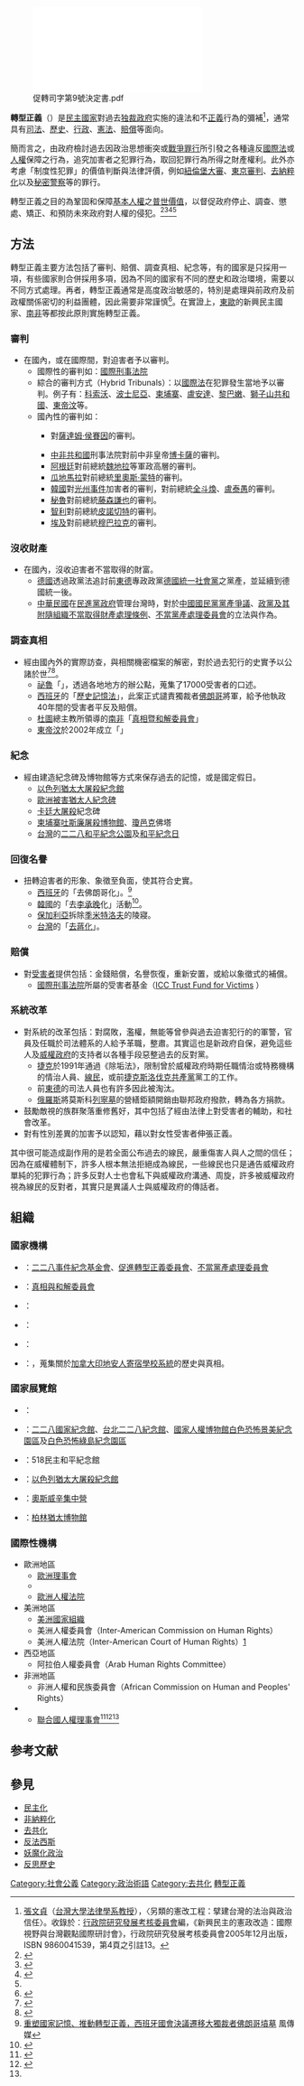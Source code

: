 [[File:促轉司字第9號決定書.pdf|thumb]]

'''轉型正義'''（{{lang-en|Transitional justice}}）是[[民主國家|民主國家]]對過去[[独裁|独裁]][[政府|政府]]实施的違法和不[[正義|正義]]行為的彌補<ref>[[張文貞|張文貞]]（[[台灣大學|台灣大學]][[法律學|法律學]][[系|系]][[教授|教授]]），〈另類的憲改工程：擘建台灣的法治與政治信任〉。收錄於：[[行政院研究發展考核委員會|行政院研究發展考核委員會]]編，《新興民主的憲政改造：國際視野與台灣觀點國際研討會》，行政院研究發展考核委員會2005年12月出版，ISBN 9860041539，第4頁之引註13。</ref>，通常具有[[司法|司法]]、[[歷史|歷史]]、[[行政|行政]]、[[憲法|憲法]]、[[賠償|賠償]]等面向。<!-- 其根本基礎在還原[[歷史|歷史]][[真相|真相]]<ref>{{Cite web |url=http://www.chinatimes.com/newspapers/20160509000380-260109 |title=轉型正義 空忙一場 |access-date=2016-05-09 |archive-date=2021-03-19 |archive-url=https://web.archive.org/web/20210319040254/https://www.chinatimes.com/newspapers/20160509000380-260109 |dead-url=no }}</ref><ref>{{cite web|title=Guide to the International Center for Transitional Justice (ICTJ) Records, 1981-2008|url=http://library.duke.edu/rubenstein/findingaids/transitionaljustice/|access-date=2017-03-07|publisher=Duke University Libraries}}</ref>。-->

簡而言之，由政府檢討過去因政治思想衝突或[[戰爭罪行|戰爭罪行]]所引發之各種違反[[國際法|國際法]]或[[人權|人權]]保障之行為，追究加害者之犯罪行為，取回犯罪行為所得之財產權利。此外亦考慮「制度性犯罪」的價值判斷與法律評價，例如[[紐倫堡大審|紐倫堡大審]]、[[東京審判|東京審判]]、[[去納粹化|去納粹化]]以及[[秘密警察|秘密警察]]等的罪行。

轉型正義之目的為鞏固和保障[[基本人權|基本人權]]之[[普世價值|普世價值]]，以督促政府停止、調查、懲處、矯正、和預防未來政府對人權的侵犯。<ref name="#1">{{cite web|title=Guide to the International Center for Transitional Justice (ICTJ) Records, 1981-2008|url=http://library.duke.edu/rubenstein/findingaids/transitionaljustice/|access-date=2017-03-07|publisher=Duke University Libraries}}</ref><ref name=":0">{{Cite web|title=轉型正義|url=https://taiwantrc.org/transitional-justice/|access-date=2021-10-29|work=台灣民間真相與和解促進會|language=zh-TW}}</ref><ref>{{Cite web|title=过渡司法|url=https://www.un.org/ruleoflaw/zh/thematic-areas/international-law-courts-tribunals/transitional-justice/|access-date=2021-10-29|last=Zheng|first=James|work=联合国和法治|language=zh-CN}}</ref><ref name="#1"/>

==方法==
轉型正義主要方法包括了審判、賠償、調查真相、紀念等，有的國家是只採用一項，有些國家則合併採用多項，因為不同的國家有不同的歷史和政治環境，需要以不同方式處理。再者，轉型正義通常是高度政治敏感的，特別是處理與前政府及前政權關係密切的利益團體，因此需要非常謹慎<ref>{{Cite web |url=http://www.taiwantrc.org/justness.php |title=台灣民間真相與和解促進會-甚麼是轉型正義 |access-date=2016-02-27 |archive-date=2018-07-23 |archive-url=https://web.archive.org/web/20180723001617/http://www.taiwantrc.org/justness.php |dead-url=no }}</ref>。在實證上，[[東歐|東歐]]的新興民主國家、[[南非|南非]]等都按此原則實施轉型正義。

===審判===
*在國內，或在國際間，對迫害者予以審判。
**國際性的審判如：[[國際刑事法院|國際刑事法院]]
**綜合的審判方式（Hybrid Tribunals）：以[[國際法|國際法]]在犯罪發生當地予以審判。例子有：[[科索沃|科索沃]]、[[波士尼亞|波士尼亞]]、[[柬埔寨|柬埔寨]]、[[盧安達|盧安達]]、[[黎巴嫩|黎巴嫩]]、[[獅子山共和國|獅子山共和國]]、[[東帝汶|東帝汶]]等。
**國內性的審判如：
***{{link-en|伊拉克臨時政府特別法庭|Supreme Iraqi Criminal Tribunal}}對[[薩達姆·侯賽因|薩達姆·侯賽因]]的審判。
***[[中非共和國|中非共和國]]刑事法院對前中非皇帝[[博卡薩|博卡薩]]的審判。
***[[阿根廷|阿根廷]]對前總統[[魏地拉|魏地拉]]等軍政高層的審判。
***[[瓜地馬拉|瓜地馬拉]]對前總統[[里奧斯·蒙特|里奧斯·蒙特]]的審判。
***[[韓國|韓國]]對[[光州事件|光州事件]]加害者的審判，對前總統[[全斗煥|全斗煥]]、[[盧泰愚|盧泰愚]]的審判。
***[[秘魯|秘魯]]對前總統[[藤森謙也|藤森謙也]]的審判。
***[[智利|智利]]對前總統[[皮諾切特|皮諾切特]]的審判。
***[[埃及|埃及]]對前總統[[穆巴拉克|穆巴拉克]]的審判。

===沒收財產===
*在國內，沒收迫害者不當取得的財富。
**[[德國|德國]]透過政黨法追討前[[東德|東德]]專政政黨[[德國統一社會黨|德國統一社會黨]]之黨產，並延續到德國統一後。
**[[中華民國|中華民國]]在[[陳水扁政府|民進黨政府]]管理台灣時，對於[[中國國民黨黨產爭議|中國國民黨黨產爭議]]、[[政黨及其附隨組織不當取得財產處理條例|政黨及其附隨組織不當取得財產處理條例]]、[[不當黨產處理委員會|不當黨產處理委員會]]的立法與作為。

===調查真相===
*經由國內外的實際訪查，與相關機密檔案的解密，對於過去犯行的史實予以公諸於世<ref>{{cite news|author=申淵|url=http://www.open.com.hk/old_version/0905p77.html|title=世界性的「轉型正義」潮流|publisher=《[[開放雜誌|開放雜誌]]》2009年5月號|date=2009-05|accessdate=2022-04-24}}</ref><ref>{{Cite web |url=http://www.tisanet.org/quarterly/10-2-5.pdf |title=拉丁美洲各國的轉型正義概況 |access-date=2017-02-27 |archive-date=2020-05-17 |archive-url=https://web.archive.org/web/20200517160445/http://www.tisanet.org/quarterly/10-2-5.pdf |dead-url=no }}</ref>。
**[[祕魯|祕魯]]「{{link-en|真相與和解委員會|Truth and Reconciliation Commission (Peru)}}」，透過各地地方的辦公點，蒐集了17000受害者的口述。
**[[西班牙|西班牙]]的「[[歷史記憶法|歷史記憶法]]」，此案正式譴責獨裁者[[佛朗哥|佛朗哥]]將軍，給予他執政40年間的受害者平反及賠償。
**[[杜圖|杜圖]]總主教所領導的[[南非|南非]]「[[真相與和解委員會（南非）|真相暨和解委員會]]」
**[[東帝汶|東帝汶]]於2002年成立「{{link-en|接受、真相及和解委員會|Commission for Reception, Truth and Reconciliation in East Timor}}」

===紀念===
*經由建造紀念碑及博物館等方式來保存過去的記憶，或是國定假日。
**[[以色列猶太大屠殺紀念館|以色列猶太大屠殺紀念館]]
**[[歐洲被害猶太人紀念碑|歐洲被害猶太人紀念碑]]
**[[卡廷大屠殺|卡廷大屠殺]]紀念碑
**[[柬埔寨|柬埔寨]][[吐斯廉屠殺博物館|吐斯廉屠殺博物館]]、[[瓊邑克|瓊邑克]]佛塔
**[[台灣|台灣]]的[[二二八和平紀念公園|二二八和平紀念公園]]及[[和平紀念日_(臺灣)|和平紀念日]]

===回復名譽===
*扭轉迫害者的形象、象徵至負面，使其符合史實。
**[[西班牙|西班牙]]的「去佛朗哥化」。<ref>[http://www.storm.mg/article/265967 重塑國家記憶、推動轉型正義，西班牙國會決議遷移大獨裁者佛朗哥墳墓] {{Wayback|url=http://www.storm.mg/article/265967 |date=20210516163828 }} 風傳媒</ref>
**[[韓國|韓國]]的「去[[李承晚|李承晚]]化」活動<ref>{{Cite web |url=http://intermargins.net/intermargins/TCulturalWorkshop/asia/79.htm |title=韓建國總統銅像被拆 歷屆政權“去李承晚化”嚴重 |access-date=2016-02-27 |archive-date=2021-05-16 |archive-url=https://web.archive.org/web/20210516152629/http://intermargins.net/intermargins/TCulturalWorkshop/asia/79.htm |dead-url=no }}</ref>。
**[[保加利亞|保加利亞]]拆除[[季米特洛夫|季米特洛夫]]的陵寢。
**[[台灣|台灣]]的「[[去蔣化|去蔣化]]」。

===賠償===
*對[[受害者|受害者]]提供包括：金錢賠償，名譽恢復，重新安置，或給以象徵式的補償。
**[[國際刑事法院|國際刑事法院]]所屬的受害者基金（[http://www.coalitionfortheicc.org/explore/trust-fund-victims ICC Trust Fund for Victims] {{Wayback|url=http://www.coalitionfortheicc.org/explore/trust-fund-victims |date=20210516152641 }}）

===系統改革===
*對系統的改革包括：對腐敗，濫權，無能等曾參與過去迫害犯行的的軍警，官員及任職於司法體系的人給予革職，整肅。其實這也是新政府自保，避免這些人及[[威權政體|威權政府]]的支持者以各種手段惡整過去的反對黨。
**[[捷克|捷克]]於1991年通過《除垢法》，限制曾於威權政府時期任職情治或特務機構的情治人員、[[線人|線民]]，或前[[捷克斯洛伐克共產黨|捷克斯洛伐克共產黨]]黨工的工作。
**前[[東德|東德]]的司法人員也有許多因此被淘汰。
**[[俄羅斯|俄羅斯]]將莫斯科[[列寧墓|列寧墓]]的營繕鉅額開銷由聯邦政府撥款，轉為各方捐款。
*鼓勵敵視的族群聚落重修舊好，其中包括了經由法律上對受害者的輔助，和社會改革。
*對有性別差異的加害予以認知，藉以對女性受害者伸張正義。

其中很可能造成副作用的是若全面公布過去的線民，嚴重傷害人與人之間的信任；因為在威權體制下，許多人根本無法拒絕成為線民，一些線民也只是通告威權政府單純的犯罪行為；許多反對人士也會私下與威權政府溝通、周旋，許多被威權政府視為線民的反對者，其實只是異議人士與威權政府的傳話者。

==組織==
===國家機構===
* {{ROC}}：[[二二八事件紀念基金會|二二八事件紀念基金會]]、[[促進轉型正義委員會|促進轉型正義委員會]]、[[不當黨產處理委員會|不當黨產處理委員會]]
* {{ZAF}}：[[真相與和解委員會_(南非)|真相與和解委員會]] 
* {{CHL}}：{{link-en|真相與和解委員會|Rettig Report}}
* {{GTM}}：{{link-en|澄清歷史委員會|Historical Clarification Commission}}
* {{ETM}}：{{link-en|接受、真相及和解委員會|Commission for Reception, Truth and Reconciliation in East Timor}}
* {{CAN}}：{{link-en|真相及和解委員會|Truth and Reconciliation Commission of Canada}}，蒐集關於[[加拿大印地安人寄宿學校系統|加拿大印地安人寄宿學校系統]]的歷史與真相。

===國家展覽館===
* {{ZAF}}：{{link-en|種族隔離博物館|Apartheid Museum}}
* {{ROC}}：[[二二八國家紀念館|二二八國家紀念館]]、[[台北二二八紀念館|台北二二八紀念館]]、[[國家人權博物館|國家人權博物館]][[白色恐怖景美紀念園區|白色恐怖景美紀念園區]]及[[白色恐怖綠島紀念園區|白色恐怖綠島紀念園區]]
* {{KOR}}：518民主和平紀念館
* {{flag|Israel}}：[[以色列猶太大屠殺紀念館|以色列猶太大屠殺紀念館]]
* {{flag|Poland}}：[[奧斯威辛集中營|奧斯威辛集中營]]
* {{GER}}：[[柏林猶太博物館|柏林猶太博物館]]

===國際性機構===
* 歐洲地區
** [[欧洲委员会|歐洲理事會]]
** {{tsl|en|European Commission on Human Rights|歐洲人權委員會}}
** [[歐洲人權法院|歐洲人權法院]]
* 美洲地區
** [[美洲國家組織|美洲國家組織]]
** 美洲人權委員會（Inter-American Commission on Human Rights）
** 美洲人權法院（Inter-American Court of Human Rights）[https://web.archive.org/web/20190228192001/http://www.corteidh.or.cr/index.php/en]
* 西亞地區
** 阿拉伯人權委員會（Arab Human Rights Committee）
* 非洲地區
** 非洲人權和民族委員會（African Commission on Human and Peoples' Rights）
* {{flag|UN}}
**[[聯合國人權理事會|聯合國人權理事會]]<ref name="思想编辑委员会2006">{{cite book|author=思想编辑委员会|title=转型正义与记忆政治（思想5）|url=https://books.google.com/books?id=E9-0AwAAQBAJ&pg=PA65|date=20 April 2006|publisher=联经出版事业公司|pages=65–|id=GGKEY:4FLYYT726NN|access-date=2020-10-25|archive-date=2021-05-16|archive-url=https://web.archive.org/web/20210516152551/https://books.google.com/books?id=E9-0AwAAQBAJ&pg=PA65|dead-url=no}}</ref><ref>{{cite web|title=About|url=http://ictj.org/about|publisher=ICTJ}}</ref><ref name="#1"/>

== 参考文献 ==
{{Reflist}}

== 參見 ==
*[[民主化|民主化]]
*[[非納粹化|非納粹化]]
*[[去共化|去共化]]
*[[反法西斯|反法西斯]]
*[[妖魔化_(政治宣傳)|妖魔化政治]]
*[[反思歷史|反思歷史]]

[[Category:社會公義|Category:社會公義]]
[[Category:政治術語|Category:政治術語]]
[[Category:去共化|Category:去共化]]
[[Category:轉型正義|]]